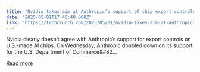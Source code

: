 ```yaml
---
title: "Nvidia takes aim at Anthropic’s support of chip export controls"
date: "2025-05-01T17:46:40.000Z"
link: "https://techcrunch.com/2025/05/01/nvidia-takes-aim-at-anthropics-support-of-chip-export-controls/"
---
```


Nvidia clearly doesn&#8217;t agree with Anthropic&#8217;s support for export controls on U.S.-made AI chips. On Wednesday, Anthropic doubled down on its support for the U.S. Department of Commerce&#82...

[Read more](https://techcrunch.com/2025/05/01/nvidia-takes-aim-at-anthropics-support-of-chip-export-controls/)
